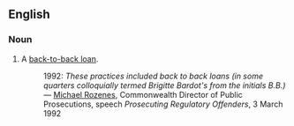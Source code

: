 ==English==
===Noun===
{{en-noun|sg=[[Brigitte]] [[Bardot]]}}
# {{context|AU|finance|colloquial}} A [[back-to-back loan]].
#: 1992: ''These practices included back to back loans (in some quarters colloquially termed Brigitte Bardot's from the initials B.B.)'' &mdash; [[w:Michael Rozenes|Michael Rozenes]], Commonwealth Director of Public Prosecutions, speech ''Prosecuting Regulatory Offenders'', 3 March 1992